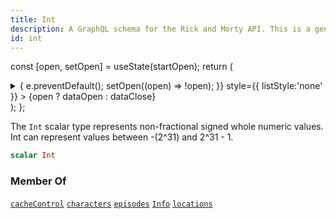 ```yaml
---
title: Int
description: A GraphQL schema for the Rick and Morty API. This is a generated file.
id: int
---
```






const [open, setOpen] = useState(startOpen);
return (
<details {...(open ? { open: true } : {})} className="details" style={{ border:'none', boxShadow:'none', background:'var(--ifm-background-color)' }}>
<summary
onClick={(e) => {
e.preventDefault();
setOpen((open) => !open);
}}
style={{ listStyle:'none' }} >
{open ? dataOpen : dataClose}
</summary>
{open && children}
</details>
);
};

The `Int` scalar type represents non-fractional signed whole numeric values. Int can represent values between -(2^31) and 2^31 - 1.

```graphql
scalar Int
```

### Member Of

[`cacheControl`](/docs/graphql/rickandmorty/directives/cache-control.mdx) <Badge class="badge badge--secondary" text="directive"/><Bullet />[`characters`](/docs/graphql/rickandmorty/queries/characters.mdx) <Badge class="badge badge--secondary" text="query"/><Bullet />[`episodes`](/docs/graphql/rickandmorty/queries/episodes.mdx) <Badge class="badge badge--secondary" text="query"/><Bullet />[`Info`](/docs/graphql/rickandmorty/objects/info.mdx) <Badge class="badge badge--secondary" text="object"/><Bullet />[`locations`](/docs/graphql/rickandmorty/queries/locations.mdx) <Badge class="badge badge--secondary" text="query"/>
